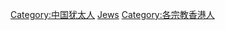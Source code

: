{{CategoryTOC}}

[[Category:中国犹太人|Category:中国犹太人]]
[[Category:各族群香港人|Jews]]
[[Category:各宗教香港人|Category:各宗教香港人]]